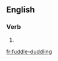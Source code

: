 ==English==

===Verb===
{{head|en}}

# {{present participle of|fuddle-duddle}}

[[fr:fuddle-duddling]]